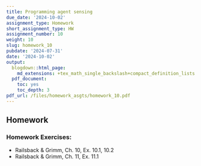 ```yaml
---
title: Programming agent sensing
due_date: '2024-10-02'
assignment_type: Homework
short_assignment_type: HW
assignment_number: 10
weight: 10
slug: homework_10
pubdate: '2024-07-31'
date: '2024-10-02'
output:
  blogdown::html_page:
    md_extensions: +tex_math_single_backslash+compact_definition_lists
  pdf_document:
    toc: yes
    toc_depth: 3
pdf_url: /files/homework_asgts/homework_10.pdf
---
```

## Homework

### Homework Exercises:



* Railsback & Grimm, Ch. 10, Ex. 10.1, 10.2
* Railsback & Grimm, Ch. 11, Ex. 11.1

